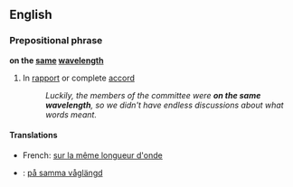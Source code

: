 ==English==

===Prepositional phrase===
'''on the [[same]] [[wavelength]]'''

# {{idiom}} In [[rapport]] or complete [[accord]]
#: ''Luckily, the members of the committee were '''on the same wavelength''', so we didn't have endless discussions about what words meant.''

====Translations====
*French: [[sur la même longueur d'onde]]
*{{sv}}: [[på samma våglängd]]